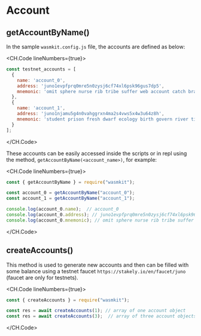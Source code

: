# Account

## getAccountByName()

In the sample `wasmkit.config.js` file, the accounts are defined as below:

<CH.Code lineNumbers={true}>
```js
const testnet_accounts = [
  {
    name: 'account_0',
    address: 'juno1evpfprq0mre5n0zysj6cf74xl6psk96gus7dp5',
    mnemonic: 'omit sphere nurse rib tribe suffer web account catch brain hybrid zero act gold coral shell voyage matter nose stick crucial fog judge text'
  },
  {
    name: 'account_1',
    address: 'juno1njamu5g4n0vahggrxn4ma2s4vws5x4w3u64z8h',
    mnemonic: 'student prison fresh dwarf ecology birth govern river tissue wreck hope autumn basic trust divert dismiss buzz play pistol focus long armed flag bicycle'
  }
];
```
</CH.Code>

These accounts can be easily accessed inside the scripts or in repl using the method, `getAccountByName(<account_name>)`, for example:

<CH.Code lineNumbers={true}>
```js
const { getAccountByName } = require("wasmkit");

const account_0 = getAccountByName("account_0");
const account_1 = getAccountByName("account_1");

console.log(account_0.name);  // account_0
console.log(account_0.address); // juno1evpfprq0mre5n0zysj6cf74xl6psk96gus7dp5
console.log(account_0.mnemonic); // omit sphere nurse rib tribe suffer web account catch brain hybrid zero act gold coral shell voyage matter nose stick crucial fog judge text
```
</CH.Code>

## createAccounts()

This method is used to generate new accounts and then can be filled with some balance using a testnet faucet `https://stakely.io/en/faucet/juno` (faucet are only for testnets). 

<CH.Code lineNumbers={true}>
```js
const { createAccounts } = require("wasmkit");

const res = await createAccounts(1); // array of one account object
const res = await createAccounts(3);  // array of three account objects
```
</CH.Code>
